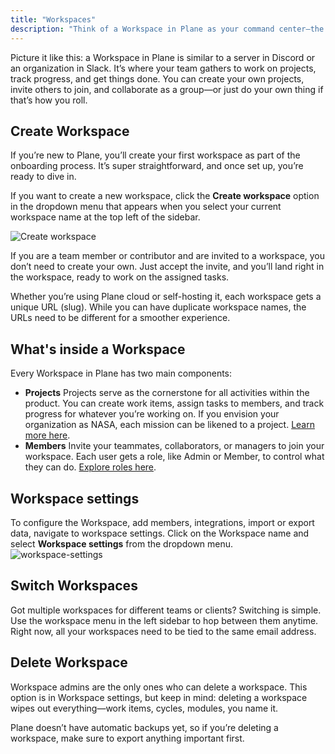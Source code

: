 ```yaml
---
title: "Workspaces"
description: "Think of a Workspace in Plane as your command center—the place where everything comes together. It’s the top-level space that holds all your projects, work items, cycles, modules, and pages."
---
```


Picture it like this: a Workspace in Plane is similar to a server in Discord or an organization in Slack. It’s where your team gathers to work on projects, track progress, and get things done. You can create your own projects, invite others to join, and collaborate as a group—or just do your own thing if that’s how you roll.

## Create Workspace[​](#create-workspace "Direct link to Create Workspace")

If you’re new to Plane, you’ll create your first workspace as part of the onboarding process. It’s super straightforward, and once set up, you’re ready to dive in.

If you want to create a new workspace, click the **Create workspace** option in the dropdown menu that appears when you select your current workspace name at the top left of the sidebar.

![Create workspace](/images/core-concepts/workspaces/workspaces/create-workspace.webp)

If you are a team member or contributor and are invited to a workspace, you don’t need to create your own. Just accept the invite, and you’ll land right in the workspace, ready to work on the assigned tasks.

<Info>
  Whether you’re using Plane cloud or self-hosting it, each workspace gets a unique URL (slug). While you can have duplicate workspace names, the URLs need to be different for a smoother experience.
</Info>

## What's inside a Workspace[​](#whats-inside-a-workspace "Direct link to What's inside a Workspace")

Every Workspace in Plane has two main components:

* **Projects** Projects serve as the cornerstone for all activities within the product. You can create work items, assign tasks to members, and track progress for whatever you’re working on. If you envision your organization as NASA, each mission can be likened to a project. [Learn more here](/core-concepts/projects/overview).
* **Members** Invite your teammates, collaborators, or managers to join your workspace. Each user gets a role, like Admin or Member, to control what they can do. [Explore roles here](/core-concepts/workspaces/members).

## Workspace settings[​](#workspace-settings "Direct link to Workspace settings")

To configure the Workspace, add members, integrations, import or export data, navigate to workspace settings. Click on the Workspace name and select **Workspace settings** from the dropdown menu. ![workspace-settings](/images/core-concepts/workspaces/workspaces/workspace-settings.webp)

## Switch Workspaces[​](#switch-workspaces "Direct link to Switch Workspaces")

Got multiple workspaces for different teams or clients? Switching is simple. Use the workspace menu in the left sidebar to hop between them anytime. Right now, all your workspaces need to be tied to the same email address.

## Delete Workspace[​](#delete-workspace "Direct link to Delete Workspace")

Workspace admins are the only ones who can delete a workspace. This option is in Workspace settings, but keep in mind: deleting a workspace wipes out everything—work items, cycles, modules, you name it.

<Warning>
  Plane doesn’t have automatic backups yet, so if you’re deleting a workspace, make sure to export anything important first.
</Warning>
